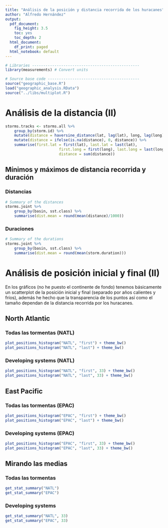 ```yaml
---
title: "Análisis de la posición y distancia recorrida de los huracanes"
author: "Alfredo Hernández"
output:
  pdf_document: 
    fig_height: 3.5
    toc: yes
    toc_depth: 2
  html_document:
    df_print: paged
  html_notebook: default
---
```


```r
# Libraries ------------------------------------------------
library(measurements) # Convert units

# Source base code -----------------------------------------
source("geographic_base.R")
load("geographic_analysis.RData")
source("../libs/multiplot.R")
```

\newpage
# Análisis de la distancia (II)

```r
storms.tracks <- storms.all %>%
	group_by(storm.id) %>%
	mutate(distance = haversine_distance(lat, lag(lat), long, lag(long))) %>%
	mutate(distance = ifelse(is.na(distance), 0, distance)) %>%
	summarise(first.lat = first(lat), last.lat = last(lat),
						first.long = first(long), last.long = last(long),
						distance = sum(distance))
```

## Mínimos y máximos de distancia recorrida y duración

### Distancias
```r
# Summary of the distances
storms.joint %>%
	group_by(basin, sst.class) %>%
	summarise(dist.mean = round(mean(distance)/1000))
```

### Duraciones
```r
# Summary of the durations
storms.joint %>%
	group_by(basin, sst.class) %>%
	summarise(dist.mean = round(mean(storm.duration)))
```



<!-- \newpage -->
# Análisis de posición inicial y final (II)

En los gráficos (no he puesto el continente de fondo) tenemos básicamente un scatterplot de la posición inicial y final (separado por años calientes y fríos), además he hecho que la transparencia de los puntos así como el tamaño dependan de la distancia recorrida por los huracanes.

\newpage
## North Atlantic

### Todas las tormentas (NATL)
```r
plot_positions_histogram("NATL", "first") + theme_bw()
plot_positions_histogram("NATL", "last") + theme_bw()
```

### Developing systems (NATL)
```r
plot_positions_histogram("NATL", "first", 33) + theme_bw()
plot_positions_histogram("NATL", "last", 33) + theme_bw()
```

\newpage
## East Pacific

### Todas las tormentas (EPAC)
```r
plot_positions_histogram("EPAC", "first") + theme_bw()
plot_positions_histogram("EPAC", "last") + theme_bw()
```

### Developing systems (EPAC)
```r
plot_positions_histogram("EPAC", "first", 33) + theme_bw()
plot_positions_histogram("EPAC", "last", 33) + theme_bw()
```


\newpage
## Mirando las medias

### Todas las tormentas
```r
get_stat_summary("NATL")
get_stat_summary("EPAC")
```

### Developing systems
```r
get_stat_summary("NATL", 33)
get_stat_summary("EPAC", 33)
```


